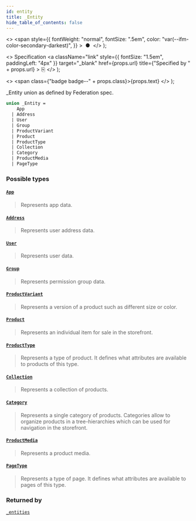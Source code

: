 ```yaml
---
id: entity
title: _Entity
hide_table_of_contents: false
---
```


  <>
    <span
      style={{
        fontWeight: "normal",
        fontSize: ".5em",
        color: "var(--ifm-color-secondary-darkest)",
      }}
    >
      &nbsp;●&nbsp;
    </span>
  </>
);

  <>
    Specification
    <a
      className="link"
      style={{ fontSize: "1.5em", paddingLeft: "4px" }}
      target="\_blank"
      href={props.url}
      title={"Specified by " + props.url}
    >
      ⎘
    </a>
  </>
);

  <>
    <span class={"badge badge--" + props.class}>{props.text}</span>
  </>
);

\_Entity union as defined by Federation spec.

```graphql
union _Entity =
    App
  | Address
  | User
  | Group
  | ProductVariant
  | Product
  | ProductType
  | Collection
  | Category
  | ProductMedia
  | PageType
```

### Possible types

#### [`App`](../../../developer/api-reference/objects/app) <Badge class="secondary" text="object"/>

> Represents app data.

#### [`Address`](../../../developer/api-reference/objects/address) <Badge class="secondary" text="object"/>

> Represents user address data.

#### [`User`](../../../developer/api-reference/objects/user) <Badge class="secondary" text="object"/>

> Represents user data.

#### [`Group`](../../../developer/api-reference/objects/group) <Badge class="secondary" text="object"/>

> Represents permission group data.

#### [`ProductVariant`](../../../developer/api-reference/objects/product-variant) <Badge class="secondary" text="object"/>

> Represents a version of a product such as different size or color.

#### [`Product`](../../../developer/api-reference/objects/product) <Badge class="secondary" text="object"/>

> Represents an individual item for sale in the storefront.

#### [`ProductType`](../../../developer/api-reference/objects/product-type) <Badge class="secondary" text="object"/>

> Represents a type of product. It defines what attributes are available to products of this type.

#### [`Collection`](../../../developer/api-reference/objects/collection) <Badge class="secondary" text="object"/>

> Represents a collection of products.

#### [`Category`](../../../developer/api-reference/objects/category) <Badge class="secondary" text="object"/>

> Represents a single category of products. Categories allow to organize products in a tree-hierarchies which can be used for navigation in the storefront.

#### [`ProductMedia`](../../../developer/api-reference/objects/product-media) <Badge class="secondary" text="object"/>

> Represents a product media.

#### [`PageType`](../../../developer/api-reference/objects/page-type) <Badge class="secondary" text="object"/>

> Represents a type of page. It defines what attributes are available to pages of this type.

### Returned by

[`_entities`](../../../developer/api-reference/queries/entities) <Badge class="secondary" text="query"/>
